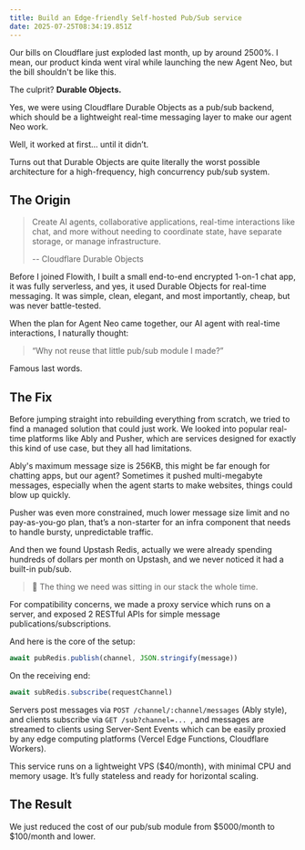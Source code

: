 ```yaml
---
title: Build an Edge-friendly Self-hosted Pub/Sub service
date: 2025-07-25T08:34:19.851Z
---
```


Our bills on Cloudflare just exploded last month, up by around 2500%. I mean, our product kinda went viral while launching the new Agent Neo, but the bill shouldn't be like this.

The culprit? **Durable Objects.**

Yes, we were using Cloudflare Durable Objects as a pub/sub backend, which should be a lightweight real-time messaging layer to make our agent Neo work.

Well, it worked at first... until it didn’t.

Turns out that Durable Objects are quite literally the worst possible architecture for a high-frequency, high concurrency pub/sub system.

## The Origin

> Create AI agents, collaborative applications, real-time interactions like chat, and more without needing to coordinate state, have separate storage, or manage infrastructure.
>
> -- Cloudflare Durable Objects

Before I joined Flowith, I built a small end-to-end encrypted 1-on-1 chat app, it was fully serverless, and yes, it used Durable Objects for real-time messaging. It was simple, clean, elegant, and most importantly, cheap, but was never battle-tested.

When the plan for Agent Neo came together, our AI agent with real-time interactions, I naturally thought:

> “Why not reuse that little pub/sub module I made?”

Famous last words.

## The Fix

Before jumping straight into rebuilding everything from scratch, we tried to find a managed solution that could just work. We looked into popular real-time platforms like Ably and Pusher, which are services designed for exactly this kind of use case, but they all had limitations.

Ably's maximum message size is 256KB, this might be far enough for chatting apps, but our agent? Sometimes it pushed multi-megabyte messages, especially when the agent starts to make websites, things could blow up quickly.

Pusher was even more constrained, much lower message size limit and no pay-as-you-go plan, that’s a non-starter for an infra component that needs to handle bursty, unpredictable traffic.

And then we found Upstash Redis, actually we were already spending hundreds of dollars per month on Upstash, and we never noticed it had a built-in pub/sub.

> 🤦 The thing we need was sitting in our stack the whole time.

For compatibility concerns, we made a proxy service which runs on a server, and exposed 2 RESTful APIs for simple message publications/subscriptions.

And here is the core of the setup:

```js
await pubRedis.publish(channel, JSON.stringify(message))
```

On the receiving end:

```js
await subRedis.subscribe(requestChannel)
```

Servers post messages via `POST /channel/:channel/messages` (Ably style), and clients subscribe via `GET /sub?channel=... `, and messages are streamed to clients using Server-Sent Events which can be easily proxied by any edge computing platforms (Vercel Edge Functions, Cloudflare Workers).

This service runs on a lightweight VPS ($40/month), with minimal CPU and memory usage. It’s fully stateless and ready for horizontal scaling.

## The Result

We just reduced the cost of our pub/sub module from $5000/month to $100/month and lower.

